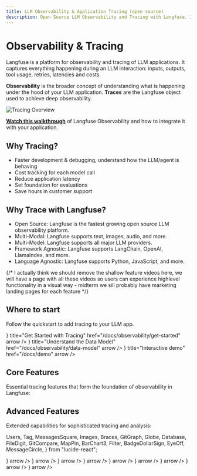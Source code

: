 ```yaml
---
title: LLM Observability & Application Tracing (open source)
description: Open Source LLM Observability and Tracing with Langfuse. Integrates with OpenAI, LlamaIndex, LangChain, Python Decorators and more.
---
```


# Observability & Tracing

Langfuse is a platform for observability and tracing of LLM applications. It captures everything happening during an LLM interaction: inputs, outputs, tool usage, retries, latencies and costs.

**Observability** is the broader concept of understanding what is happening under the hood of your LLM application. **Traces** are the Langfuse object used to achieve deep observability.

<Frame border fullWidth>
  <img src="/images/docs/tracing-overview.png" alt="Tracing Overview" />
</Frame>

<Callout type="info" emoji="🎥">

[**Watch this walkthrough**](/watch-demo?tab=observability) of Langfuse Observability and how to integrate it with your application.

</Callout>

## Why Tracing?

- Faster development & debugging, understand how the LLM/agent is behaving
- Cost tracking for each model call
- Reduce application latency
- Set foundation for evaluations
- Save hours in customer support

## Why Trace with Langfuse?

- Open Source: Langfuse is the fastest growing open source LLM observability platform.
- Multi-Modal: Langfuse supports text, images, audio, and more.
- Multi-Model: Langfuse supports all major LLM providers.
- Framework Agnostic: Langfuse supports LangChain, OpenAI, LlamaIndex, and more.
- Language Agnostic: Langfuse supports Python, JavaScript, and more.

{/* I actually think we should remove the shallow feature videos here, we will have a page with all these videos so users can experience highlevel functionality in a visual way - midterm we sill probably have marketing landing pages for each feature */}

## Where to start

Follow the quickstart to add tracing to your LLM app.


<Cards num={1}>
  <Card
    icon={<Rocket size="24" />}
    title="Get Started with Tracing"
    href="/docs/observability/get-started"
    arrow
  />
  <Card
    icon={<Database size="24" />}
    title="Understand the Data Model"
    href="/docs/observability/data-model"
    arrow
  />
  <Card
    icon={<Joystick size="24" />}
    title="Interactive demo"
    href="/docs/demo"
    arrow
  />
</Cards>

## Core Features

Essential tracing features that form the foundation of observability in Langfuse:


<ObservabilityCoreFeatures />

## Advanced Features

Extended capabilities for sophisticated tracing and analysis:

  Users,
  Tag,
  MessagesSquare,
  Images,
  Braces,
  GitGraph,
  Globe,
  Database,
  FileDigit,
  GitCompare,
  MapPin,
  BarChart3,
  Filter,
  BadgeDollarSign,
  EyeOff,
  MessageCircle,
} from "lucide-react";

<Cards num={2}>
  <Card
    title="Log Levels"
    href="/docs/observability/features/log-levels"
    icon={<BarChart3 />}
    arrow
  />
  <Card
    title="Multi-Modality"
    href="/docs/observability/features/multi-modality"
    icon={<Images />}
    arrow
  />
  <Card
    title="Releases & Versioning"
    href="/docs/observability/features/releases-and-versioning"
    icon={<GitGraph />}
    arrow
  />
  <Card
    title="Trace URLs"
    href="/docs/observability/features/url"
    icon={<Globe />}
    arrow
  />
  <Card
    title="Agent Graphs"
    href="/docs/observability/features/agent-graphs"
    icon={<GitCompare />}
    arrow
  />
  <Card
    title="Sampling"
    href="/docs/observability/features/sampling"
    icon={<Filter />}
    arrow
  />
  <Card
    title="Token & Cost Tracking"
    href="/docs/observability/features/token-and-cost-tracking"
    icon={<BadgeDollarSign />}
    arrow
  />
  <Card
    title="Masking"
    href="/docs/observability/features/masking"
    icon={<EyeOff />}
    arrow
  />
  <Card
    title="Comments"
    href="/docs/observability/features/comments"
    icon={<MessageCircle />}
    arrow
  />
</Cards>
